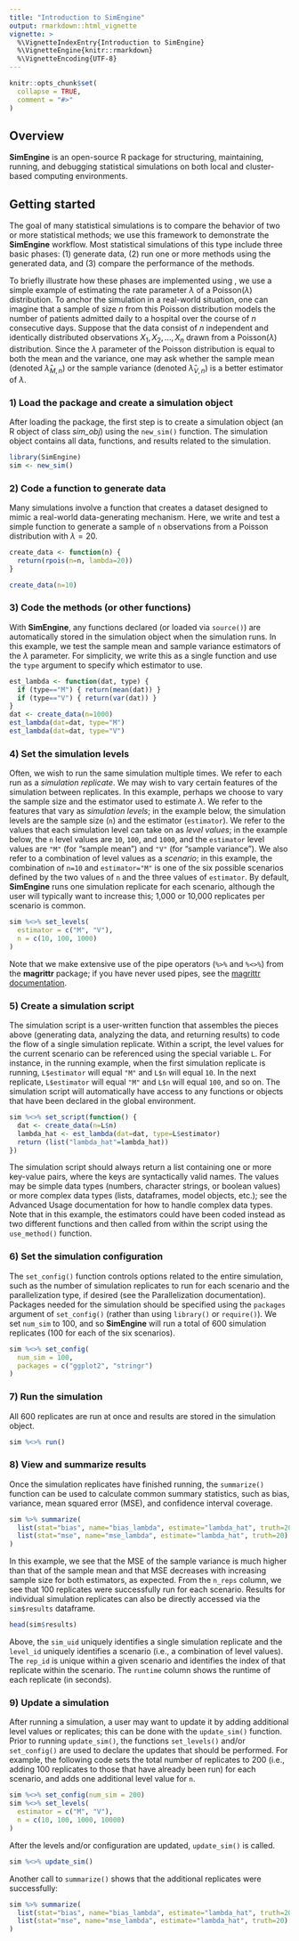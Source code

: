 ```yaml
---
title: "Introduction to SimEngine"
output: rmarkdown::html_vignette
vignette: >
  %\VignetteIndexEntry{Introduction to SimEngine}
  %\VignetteEngine{knitr::rmarkdown}
  %\VignetteEncoding{UTF-8}
---
```


```r
knitr::opts_chunk$set(
  collapse = TRUE,
  comment = "#>"
)
```

## Overview

**SimEngine** is an open-source R package for structuring, maintaining, running, and debugging statistical simulations on both local and cluster-based computing environments.

## Getting started

The goal of many statistical simulations is to compare the behavior of two or more statistical methods; we use this framework to demonstrate the **SimEngine** workflow. Most statistical simulations of this type include three basic phases: (1) generate data, (2) run one or more methods using the generated data, and (3) compare the performance of the methods.

To briefly illustrate how these phases are implemented using \pkg{SimEngine}, we use a simple example of estimating the rate parameter $\lambda$ of a $\text{Poisson}(\lambda)$ distribution. To anchor the simulation in a real-world situation, one can imagine that a sample of size $n$ from this Poisson distribution models the number of patients admitted daily to a hospital over the course of $n$ consecutive days. Suppose that the data consist of $n$ independent and identically distributed observations $X_1, X_2, \ldots, X_n$ drawn from a Poisson($\lambda$) distribution. Since the $\lambda$ parameter of the Poisson distribution is equal to both the mean and the variance, one may ask whether the sample mean (denoted $\hat{\lambda}_{M,n}$) or the sample variance (denoted $\hat{\lambda}_{V,n}$) is a better estimator of $\lambda$.

### 1) Load the package and create a simulation object

After loading the package, the first step is to create a simulation object (an R object of class *sim_obj*) using the `new_sim()` function. The simulation object contains all data, functions, and results related to the simulation.

```r
library(SimEngine)
sim <- new_sim()
```

### 2) Code a function to generate data

Many simulations involve a function that creates a dataset designed to mimic a real-world data-generating mechanism. Here, we write and test a simple function to generate a sample of `n` observations from a Poisson distribution with $\lambda = 20$.

```r
create_data <- function(n) {
  return(rpois(n=n, lambda=20))
}

create_data(n=10)
```

### 3) Code the methods (or other functions)

With **SimEngine**, any functions declared (or loaded via `source()`) are automatically stored in the simulation object when the simulation runs. In this example, we test the sample mean and sample variance estimators of the $\lambda$ parameter. For simplicity, we write this as a single function and use the `type` argument to specify which estimator to use.

```r
est_lambda <- function(dat, type) {
  if (type=="M") { return(mean(dat)) }
  if (type=="V") { return(var(dat)) }
}
dat <- create_data(n=1000)
est_lambda(dat=dat, type="M")
est_lambda(dat=dat, type="V")
```

### 4) Set the simulation levels

Often, we wish to run the same simulation multiple times. We refer to each run as a *simulation replicate*. We may wish to vary certain features of the simulation between replicates. In this example, perhaps we choose to vary the sample size and the estimator used to estimate $\lambda$. We refer to the features that vary as *simulation levels*; in the example below, the simulation levels are the sample size (`n`) and the estimator (`estimator`). We refer to the values that each simulation level can take on as *level values*; in the example below, the `n` level values are `10`, `100`, and `1000`, and the `estimator` level values are `"M"` (for "sample mean") and `"V"` (for "sample variance"). We also refer to a combination of level values as a *scenario*; in this example, the combination of `n=10` and `estimator="M"` is one of the six possible scenarios defined by the two values of `n` and the three values of `estimator`. By default, **SimEngine** runs one simulation replicate for each scenario, although the user will typically want to increase this; 1,000 or 10,000 replicates per scenario is common.

```r
sim %<>% set_levels(
  estimator = c("M", "V"),
  n = c(10, 100, 1000)
)
```

Note that we make extensive use of the pipe operators (`%>%` and `%<>%`) from the **magrittr** package; if you have never used pipes, see the <a href="https://magrittr.tidyverse.org">magrittr documentation</a>.

### 5) Create a simulation script

The simulation script is a user-written function that assembles the pieces above (generating data, analyzing the data, and returning results) to code the flow of a single simulation replicate. Within a script, the level values for the current scenario can be referenced using the special variable `L`. For instance, in the running example, when the first simulation replicate is running, `L$estimator` will equal `"M"` and `L$n` will equal `10`. In the next replicate, `L$estimator` will equal `"M"` and `L$n` will equal `100`, and so on. The simulation script will automatically have access to any functions or objects that have been declared in the global environment.

```r
sim %<>% set_script(function() {
  dat <- create_data(n=L$n)
  lambda_hat <- est_lambda(dat=dat, type=L$estimator)
  return (list("lambda_hat"=lambda_hat))
})
```

The simulation script should always return a list containing one or more key-value pairs, where the keys are syntactically valid names. The values may be simple data types (numbers, character strings, or boolean values) or more complex data types (lists, dataframes, model objects, etc.); see the Advanced Usage documentation for how to handle complex data types. Note that in this example, the estimators could have been coded instead as two different functions and then called from within the script using the `use_method()` function.

### 6) Set the simulation configuration

The `set_config()` function controls options related to the entire simulation, such as the number of simulation replicates to run for each scenario and the parallelization type, if desired (see the Parallelization documentation). Packages needed for the simulation should be specified using the `packages` argument of `set_config()` (rather than using `library()` or `require()`). We set `num_sim` to 100, and so **SimEngine** will run a total of 600 simulation replicates (100 for each of the six scenarios).

```r
sim %<>% set_config(
  num_sim = 100,
  packages = c("ggplot2", "stringr")
)
```

### 7) Run the simulation

All 600 replicates are run at once and results are stored in the simulation object.

```r
sim %<>% run()
```

### 8) View and summarize results

Once the simulation replicates have finished running, the `summarize()` function can be used to calculate common summary statistics, such as bias, variance, mean squared error (MSE), and confidence interval coverage.

```r
sim %>% summarize(
  list(stat="bias", name="bias_lambda", estimate="lambda_hat", truth=20),
  list(stat="mse", name="mse_lambda", estimate="lambda_hat", truth=20)
)
```

In this example, we see that the MSE of the sample variance is much higher than that of the sample mean and that MSE decreases with increasing sample size for both estimators, as expected. From the `n_reps` column, we see that 100 replicates were successfully run for each scenario. Results for individual simulation replicates can also be directly accessed via the `sim$results` dataframe.

```r
head(sim$results)
```

Above, the `sim_uid` uniquely identifies a single simulation replicate and the `level_id` uniquely identifies a scenario (i.e., a combination of level values). The `rep_id` is unique within a given scenario and identifies the index of that replicate within the scenario. The `runtime` column shows the runtime of each replicate (in seconds).

### 9) Update a simulation

After running a simulation, a user may want to update it by adding additional level values or replicates; this can be done with the `update_sim()` function. Prior to running `update_sim()`, the functions `set_levels()` and/or `set_config()` are used to declare the updates that should be performed. For example, the following code sets the total number of replicates to 200 (i.e., adding 100 replicates to those that have already been run) for each scenario, and adds one additional level value for `n`.

```r
sim %<>% set_config(num_sim = 200)
sim %<>% set_levels(
  estimator = c("M", "V"),
  n = c(10, 100, 1000, 10000)
)
```

After the levels and/or configuration are updated, `update_sim()` is called.

```r
sim %<>% update_sim()
```

Another call to `summarize()` shows that the additional replicates were successfully:

```r
sim %>% summarize(
  list(stat="bias", name="bias_lambda", estimate="lambda_hat", truth=20),
  list(stat="mse", name="mse_lambda", estimate="lambda_hat", truth=20)
)
```
